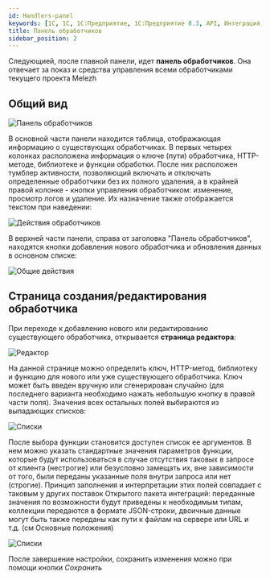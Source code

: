 ```yaml
---
id: Handlers-panel
keywords: [1C, 1С, 1С:Предприятие, 1С:Предприятие 8.3, API, Интеграция, Сервисы, Обмен, OneScript, CLI]
title: Панель обработчиков
sidebar_position: 2
---
```


Следующией, после главной панели, идет **панель обработчиков**. Она отвечает за показ и средства управления всеми обработчиками текущего проекта Melezh

## Общий вид

![Панель обработчиков](../../../../static/img/Docs/Melezh/10.png)

В основной части панели находится таблица, отображающая информацию о существующих обработчиках. В первых четырех колонках расположена информация о ключе (пути) обработчика, HTTP-методе, библиотеке и функции обработки. После них расположен тумблер активности, позволяющий включать и отключать определенные обработчики без их полного удаления, а в крайней правой колонке - кнопки управления обработчиком: изменение, просмотр логов и удаление. Их назначение также отображается текстом при наведении:

![Действия обработчиков](../../../../static/img/Docs/Melezh/11.png)

В верхней части панели, справа от заголовка "Панель обработчиков", находятся кнопки добавления нового обработчика и обновления данных в основном списке:

![Общие действия](../../../../static/img/Docs/Melezh/12.png)

## Страница создания/редактирования обработчика

При переходе к добавлению нового или редактированию существующего обработчика, открывается **страница редактора**:

![Редактор](../../../../static/img/Docs/Melezh/13.png)

На данной странице можно определить ключ, HTTP-метод, библиотеку и функцию для нового или уже существующего обработчика. Ключ может быть введен вручную или сгенерирован случайно (для последнего варианта необходимо нажать небольшую кнопку в правой части поля). Значения всех остальных полей выбираются из выпадающих списков:

![Списки](../../../../static/img/Docs/Melezh/14.png)

После выбора функции становится доступен список ее аргументов. В нем можно указать стандартные значения параметров функции, которые будут использоваться в случае отсутствия таковых в запросе от клиента (нестрогие) или безусловно замещать их, вне зависимости от того, были переданы указанные поля внутри запроса или нет (строгие). Принцип заполнения и интерпретации этих полей совпадает с таковым у других поставок Открытого пакета интеграций: переданные значения по возможности будут приведены к необходимым типам, коллекции передаются в формате JSON-строки, двоичные данные могут быть также переданы как пути к файлам на сервере или URL и т.д. (см Основные положения)

![Списки](../../../../static/img/Docs/Melezh/15.png)

После завершение настройки, сохранить изменения можно при помощи кнопки *Сохранить*

